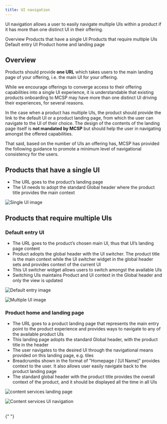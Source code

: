 ```yaml
---
title: UI navigation
---
```



<PageDescription>

UI navigation allows a user to easily navigate multiple UIs within a product if it has more than one distinct UI in their offering. 
</PageDescription>

<AnchorLinks>
    <AnchorLink> Overview </AnchorLink>
    <AnchorLink> Products that have a single UI </AnchorLink>
    <AnchorLink> Products that require multiple UIs </AnchorLink>
    <AnchorLink> Default entry UI </AnchorLink>
    <AnchorLink> Product home and landing page </AnchorLink>
</AnchorLinks>


## Overview 

Products should provide **one URL** which takes users to the main landing page of your offering, i.e. the main UI for your offering.

While we encourage offerings to converge access to their offering capabilities into a single UI experience, it is understandable that existing products onboarding to MCSP may have more than one distinct UI driving their experiences, for several reasons.

In the case when a product has multiple UIs, the product should provide the link to the default UI or a product landing page, from which the user can navigate to the UI of their choice. The design of the contents of the landing page itself is **not mandated by MCSP** but should help the user in navigating amongst the offered capabilities.

That said, based on the number of UIs an offering has, MCSP has provided the following guidance to promote a minimum level of navigational consistency for the users.

## Products that have a single UI

- The URL goes to the product’s landing page
- The UI needs to adopt the standard Global header where the product title provides the main context

![Single UI image](/images/ui-navigation1.png)

## Products that require multiple UIs

### Default entry UI

- The URL goes to the product’s chosen main UI, thus that UI’s landing page content
- Product adopts the global header with the UI switcher. The product title is the main context while the UI switcher widget in the global header sets and provides context of the current UI
- This UI switcher widget allows users to switch amongst the available UIs
- Switching UIs maintains Product and UI context in the Global header and only the view is updated

![Default entry image](images/ui-navigation2.png)

![Multiple UI image](images/ui-navigation3.png)

### Product home and landing page

- The URL goes to a product landing page that represents the main entry point to the product experience and provides ways to navigate to any of the available product UIs
- This landing page adopts the standard Global header, with the product title in the header
- The user navigates to the desired UI through the navigational means provided on this landing page, e.g. tiles
- Breadcrumbs shown in the format of "Homepage / [UI Name]" provides context to the user. It also allows user easily navigate back to the product landing page
- The standard global header with the product title provides the overall context of the product, and it should be displayed all the time in all UIs

![content services landing page](images/ui-navigation4.png)

![Content services UI navigation](images/ui-navigation5.png)

<br />

<CardGroup>
  <MiniCard
    title="Figma template"
    href="https://www.figma.com/file/SlZ7TK2mTzNLIHZB2dGXRF/MCSP-Onboarding-Design-Guide?node-id=2462%3A704594&t=jUV3FLbX6twMmqBh-1"
    actionIcon="launch"
  ></MiniCard>
  <MiniCard
    title="Storybook"
    href="https://pages.github.ibm.com/automation-saas/automation-common-header/?path=/story/automation-header--with-account-switcher"
    actionIcon="launch"
  ></MiniCard>
</CardGroup>{" "}
